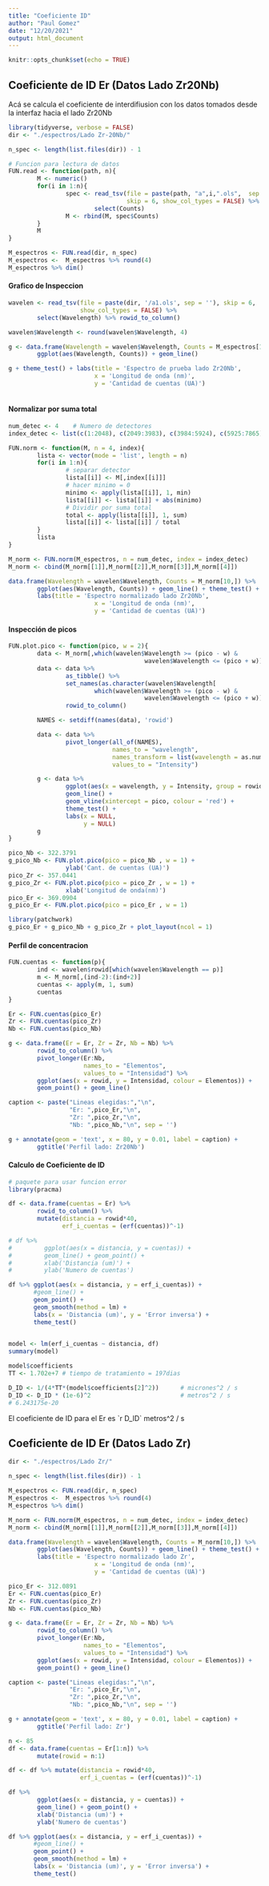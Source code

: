```yaml
---
title: "Coeficiente ID"
author: "Paul Gomez"
date: "12/20/2021"
output: html_document
---
```


```r
knitr::opts_chunk$set(echo = TRUE)
```

## Coeficiente de ID Er (Datos Lado Zr20Nb)

Acá se calcula el coeficiente de interdifiusion con los datos tomados desde la interfaz hacia el lado Zr20Nb

```r
library(tidyverse, verbose = FALSE)
dir <- "./espectros/Lado Zr-20Nb/"

n_spec <- length(list.files(dir)) - 1

# Funcion para lectura de datos
FUN.read <- function(path, n){
        M <- numeric()
        for(i in 1:n){
                spec <- read_tsv(file = paste(path, "a",i,".ols",  sep = ''), 
                                 skip = 6, show_col_types = FALSE) %>% 
                        select(Counts)
                M <- rbind(M, spec$Counts) 
        }
        M
}

M_espectros <- FUN.read(dir, n_spec)
M_espectros <-  M_espectros %>% round(4) 
M_espectros %>% dim()
```

#### Grafico de Inspeccion

```r
wavelen <- read_tsv(file = paste(dir, '/a1.ols', sep = ''), skip = 6,
                    show_col_types = FALSE) %>%
        select(Wavelength) %>% rowid_to_column()

wavelen$Wavelength <- round(wavelen$Wavelength, 4)

g <- data.frame(Wavelength = wavelen$Wavelength, Counts = M_espectros[1,]) %>%             rowid_to_column() %>%
        ggplot(aes(Wavelength, Counts)) + geom_line() 

g + theme_test() + labs(title = 'Espectro de prueba lado Zr20Nb',
                        x = 'Longitud de onda (nm)',
                        y = 'Cantidad de cuentas (UA)') 
      
```

#### Normalizar por suma total 

```r
num_detec <- 4    # Numero de detectores
index_detec <- list(c(1:2048), c(2049:3983), c(3984:5924), c(5925:7865)) 

FUN.norm <- function(M, n = 4, index){
        lista <- vector(mode = 'list', length = n)
        for(i in 1:n){
                # separar detector
                lista[[i]] <- M[,index[[i]]]
                # hacer minimo = 0
                minimo <- apply(lista[[i]], 1, min)
                lista[[i]] <- lista[[i]] + abs(minimo)
                # Dividir por suma total
                total <- apply(lista[[i]], 1, sum)
                lista[[i]] <- lista[[i]] / total
        }
        lista       
}

M_norm <- FUN.norm(M_espectros, n = num_detec, index = index_detec)
M_norm <- cbind(M_norm[[1]],M_norm[[2]],M_norm[[3]],M_norm[[4]])

data.frame(Wavelength = wavelen$Wavelength, Counts = M_norm[10,]) %>%                      rowid_to_column() %>%
        ggplot(aes(Wavelength, Counts)) + geom_line() + theme_test() + 
        labs(title = 'Espectro normalizado lado Zr20Nb',
                        x = 'Longitud de onda (nm)',
                        y = 'Cantidad de cuentas (UA)') 
```

#### Inspección de picos 

```r
FUN.plot.pico <- function(pico, w = 2){
        data <- M_norm[,which(wavelen$Wavelength >= (pico - w) &
                                      wavelen$Wavelength <= (pico + w))]
        data <- data %>%
                as_tibble() %>%
                set_names(as.character(wavelen$Wavelength[
                        which(wavelen$Wavelength >= (pico - w) &
                                      wavelen$Wavelength <= (pico + w))])) %>%
                rowid_to_column()

        NAMES <- setdiff(names(data), 'rowid')

        data <- data %>%
                pivot_longer(all_of(NAMES),
                             names_to = "wavelength",
                             names_transform = list(wavelength = as.numeric),
                             values_to = "Intensity")

        g <- data %>%
                ggplot(aes(x = wavelength, y = Intensity, group = rowid)) +
                geom_line() +
                geom_vline(xintercept = pico, colour = 'red') +
                theme_test() + 
                labs(x = NULL,
                     y = NULL)
        g
}
```

```r
pico_Nb <- 322.3791
g_pico_Nb <- FUN.plot.pico(pico = pico_Nb , w = 1) + 
                ylab('Cant. de cuentas (UA)')
pico_Zr <- 357.0441
g_pico_Zr <- FUN.plot.pico(pico = pico_Zr , w = 1) + 
                xlab('Longitud de onda(nm)') 
pico_Er <- 369.0904
g_pico_Er <- FUN.plot.pico(pico = pico_Er , w = 1) 

library(patchwork)
g_pico_Er + g_pico_Nb + g_pico_Zr + plot_layout(ncol = 1)
```

#### Perfil de concentracion 

```r
FUN.cuentas <- function(p){
        ind <- wavelen$rowid[which(wavelen$Wavelength == p)]
        m <- M_norm[,(ind-2):(ind+2)]
        cuentas <- apply(m, 1, sum)
        cuentas
}

Er <- FUN.cuentas(pico_Er)
Zr <- FUN.cuentas(pico_Zr)
Nb <- FUN.cuentas(pico_Nb)
```

```r
g <- data.frame(Er = Er, Zr = Zr, Nb = Nb) %>% 
        rowid_to_column() %>% 
        pivot_longer(Er:Nb,
                     names_to = "Elementos",
                     values_to = "Intensidad") %>% 
        ggplot(aes(x = rowid, y = Intensidad, colour = Elementos)) +
        geom_point() + geom_line()

caption <- paste("Lineas elegidas:","\n",
                 "Er: ",pico_Er,"\n", 
                 "Zr: ",pico_Zr,"\n", 
                 "Nb: ",pico_Nb,"\n", sep = '')

g + annotate(geom = 'text', x = 80, y = 0.01, label = caption) + 
        ggtitle('Perfil lado: Zr20Nb')
```

#### Calculo de Coeficiente de ID

```r
# paquete para usar funcion error
library(pracma)

df <- data.frame(cuentas = Er) %>%
        rowid_to_column() %>%
        mutate(distancia = rowid*40,
               erf_i_cuentas = (erf(cuentas))^-1)

# df %>%
#         ggplot(aes(x = distancia, y = cuentas)) +
#         geom_line() + geom_point() +
#         xlab('Distancia (um)') + 
#         ylab('Numero de cuentas')

df %>% ggplot(aes(x = distancia, y = erf_i_cuentas)) +
       #geom_line() + 
       geom_point() +
       geom_smooth(method = lm) + 
       labs(x = 'Distancia (um)', y = 'Error inversa') + 
       theme_test()
   

```

```r
model <- lm(erf_i_cuentas ~ distancia, df)
summary(model)

model$coefficients
TT <- 1.702e+7 # tiempo de tratamiento = 197dias

D_ID <- 1/(4*TT*(model$coefficients[2]^2))      # micrones^2 / s
D_ID <- D_ID * (1e-6)^2                         # metros^2 / s
# 6.243175e-20 
```

El coeficiente de ID para el Er es \`r D_ID\` metros\^2 / s

## Coeficiente de ID Er (Datos Lado Zr)

```r
dir <- "./espectros/Lado Zr/"

n_spec <- length(list.files(dir)) - 1

M_espectros <- FUN.read(dir, n_spec)
M_espectros <-  M_espectros %>% round(4) 
M_espectros %>% dim()
```

```r
M_norm <- FUN.norm(M_espectros, n = num_detec, index = index_detec)
M_norm <- cbind(M_norm[[1]],M_norm[[2]],M_norm[[3]],M_norm[[4]])

data.frame(Wavelength = wavelen$Wavelength, Counts = M_norm[10,]) %>%                      rowid_to_column() %>%
        ggplot(aes(Wavelength, Counts)) + geom_line() + theme_test() + 
        labs(title = 'Espectro normalizado lado Zr',
                        x = 'Longitud de onda (nm)',
                        y = 'Cantidad de cuentas (UA)') 
```

```r
pico_Er <- 312.0891
Er <- FUN.cuentas(pico_Er)
Zr <- FUN.cuentas(pico_Zr)
Nb <- FUN.cuentas(pico_Nb)
```

```r
g <- data.frame(Er = Er, Zr = Zr, Nb = Nb) %>% 
        rowid_to_column() %>% 
        pivot_longer(Er:Nb,
                     names_to = "Elementos",
                     values_to = "Intensidad") %>% 
        ggplot(aes(x = rowid, y = Intensidad, colour = Elementos)) +
        geom_point() + geom_line()

caption <- paste("Lineas elegidas:","\n",
                 "Er: ",pico_Er,"\n", 
                 "Zr: ",pico_Zr,"\n", 
                 "Nb: ",pico_Nb,"\n", sep = '')

g + annotate(geom = 'text', x = 80, y = 0.01, label = caption) + 
        ggtitle('Perfil lado: Zr')
```

```r
n <- 85
df <- data.frame(cuentas = Er[1:n]) %>%
        mutate(rowid = n:1)

df <- df %>% mutate(distancia = rowid*40,
                    erf_i_cuentas = (erf(cuentas))^-1)

df %>%
        ggplot(aes(x = distancia, y = cuentas)) +
        geom_line() + geom_point() +
        xlab('Distancia (um)') +
        ylab('Numero de cuentas')

df %>% ggplot(aes(x = distancia, y = erf_i_cuentas)) +
       #geom_line() + 
       geom_point() +
       geom_smooth(method = lm) + 
       labs(x = 'Distancia (um)', y = 'Error inversa') + 
       theme_test()

```
